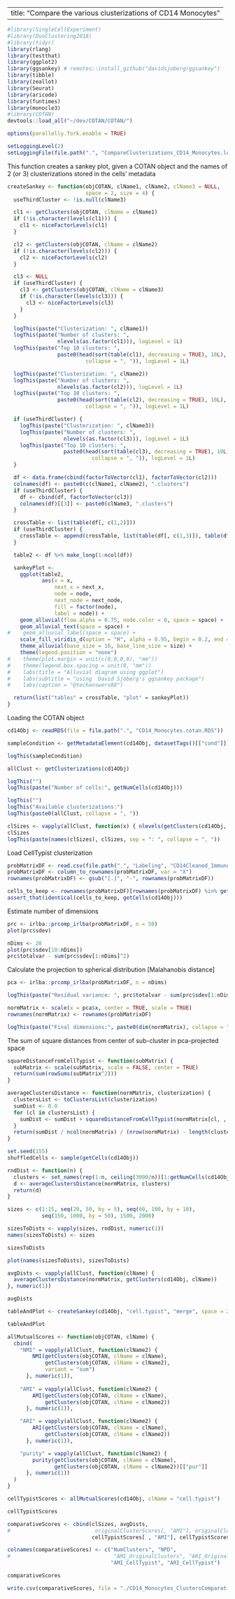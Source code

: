 
---
  title: "Compare the various clusterizations of CD14 Monocytes"
---

```r
#library(SingleCellExperiment)
#library(DuoClustering2018)
#library(tidyr)
library(rlang)
library(testthat)
library(ggplot2)
library(ggsankey) # remotes::install_github("davidsjoberg/ggsankey")
library(tibble)
library(zeallot)
library(Seurat)
library(aricode)
library(funtimes)
library(monocle3)
#library(COTAN)
devtools::load_all("~/dev/COTAN/COTAN/")

options(parallelly.fork.enable = TRUE)

setLoggingLevel(2)
setLoggingFile(file.path(".", "CompareClusterizations_CD14_Monocytes.log"))
```
This function creates a sankey plot, given a COTAN object and the names
of 2 (or 3) clusterizations stored in the cells' metadata

```r
createSankey <- function(objCOTAN, clName1, clName2, clName3 = NULL,
                         space = 2, size = 4) {
  useThirdCluster <- !is.null(clName3)

  cl1 <- getClusters(objCOTAN, clName = clName1)
  if (!is.character(levels(cl1))) {
    cl1 <- niceFactorLevels(cl1)
  }

  cl2 <- getClusters(objCOTAN, clName = clName2)
  if (!is.character(levels(cl2))) {
    cl2 <- niceFactorLevels(cl2)
  }

  cl3 <- NULL
  if (useThirdCluster) {
    cl3 <- getClusters(objCOTAN, clName = clName3)
    if (!is.character(levels(cl3))) {
      cl3 <- niceFactorLevels(cl3)
    }
  }

  logThis(paste("Clusterization: ", clName1))
  logThis(paste("Number of clusters: ",
                nlevels(as.factor(cl1))), logLevel = 1L)
  logThis(paste("Top 10 clusters: ",
                paste0(head(sort(table(cl1), decreasing = TRUE), 10L),
                         collapse = ", ")), logLevel = 1L)

  logThis(paste("Clusterization: ", clName2))
  logThis(paste("Number of clusters: ",
                nlevels(as.factor(cl2))), logLevel = 1L)
  logThis(paste("Top 10 clusters: ",
                paste0(head(sort(table(cl2), decreasing = TRUE), 10L),
                         collapse = ", ")), logLevel = 1L)

  if (useThirdCluster) {
    logThis(paste("Clusterization: ", clName3))
    logThis(paste("Number of clusters: ",
                  nlevels(as.factor(cl3))), logLevel = 1L)
    logThis(paste("Top 10 clusters: ",
                  paste0(head(sort(table(cl3), decreasing = TRUE), 10L),
                           collapse = ", ")), logLevel = 1L)
  }

  df <- data.frame(cbind(factorToVector(cl1), factorToVector(cl2)))
  colnames(df) <- paste0(c(clName1, clName2), ".clusters")
  if (useThirdCluster) {
    df <- cbind(df, factorToVector(cl3))
    colnames(df)[[3]] <- paste0(clName3, ".clusters")
  }

  crossTable <- list(table(df[, c(1,2)]))
  if (useThirdCluster) {
    crossTable <- append(crossTable, list(table(df[, c(1,3)]), table(df[, c(2,3)])))
  }

  table2 <- df %>% make_long(1:ncol(df))

  sankeyPlot <-
    ggplot(table2,
           aes(x = x,
               next_x = next_x,
               node = node,
               next_node = next_node,
               fill = factor(node),
               label = node)) +
    geom_alluvial(flow.alpha = 0.75, node.color = 0, space = space) +
    geom_alluvial_text(space = space) +
#    geom_alluvial_label(space = space) +
    scale_fill_viridis_d(option = "H", alpha = 0.95, begin = 0.2, end = 0.8) +
    theme_alluvial(base_size = 16, base_line_size = size) +
    theme(legend.position = "none")
#    theme(plot.margin = unit(c(0,0,0,0), "mm"))
#    theme(legend.box.spacing = unit(0, "mm"))
#    labs(title = "Alluvial diagram using ggplot")
#    labs(subtitle = "using  David Sjoberg's ggsankey package")
#    labs(caption = "@techanswers88")

  return(list("tables" = crossTable, "plot" = sankeyPlot))
}
```


Loading the COTAN object

```r
cd14Obj <- readRDS(file = file.path(".", "CD14_Monocytes.cotan.RDS"))

sampleCondition <- getMetadataElement(cd14Obj, datasetTags()[["cond"]])

logThis(sampleCondition)

allClust <- getClusterizations(cd14Obj)

logThis("")
logThis(paste("Number of cells:", getNumCells(cd14Obj)))

logThis("")
logThis("Available clusterizations:")
logThis(paste0(allClust, collapse = ", "))

clSizes <- vapply(allClust, function(x) { nlevels(getClusters(cd14Obj, x))}, integer(1L))
clSizes
logThis(paste(names(clSizes), clSizes, sep = ": ", collapse = ", "))
```

Load CellTypist clusterization

```r
probMatrixDF <- read.csv(file.path(".", "Labeling", "CD14Cleaned_Immune_All_Low_probability_matrix.csv"), header = TRUE)
probMatrixDF <- column_to_rownames(probMatrixDF, var = "X")
rownames(probMatrixDF) <- gsub("[.]", "-", rownames(probMatrixDF))

cells_to_keep <- rownames(probMatrixDF)[rownames(probMatrixDF) %in% getCells(cd14Obj)]
assert_that(identical(cells_to_keep, getCells(cd14Obj)))
```

Estimate number of dimensions

```r
prc <- irlba::prcomp_irlba(probMatrixDF, n = 50)
plot(prc$sdev)

nDims <- 20
plot(prc$sdev[10:nDims])
prc$totalvar - sum(prc$sdev[1:nDims]^2)
```

Calculate the projection to spherical distribution [Malahanobis distance]

```r
pca <- irlba::prcomp_irlba(probMatrixDF, n = nDims)

logThis(paste("Residual variance: ", prc$totalvar - sum(prc$sdev[1:nDims]^2)))

normMatrix <- scale(x = pca$x, center = TRUE, scale = TRUE)
rownames(normMatrix) <- rownames(probMatrixDF)

logThis(paste("Final dimensions:", paste0(dim(normMatrix), collapse = ", ")))
```

The sum of square distances from center of sub-cluster in pca-projected space

```r
squareDistanceFromCellTypist <- function(subMatrix) {
  subMatrix <- scale(subMatrix, scale = FALSE, center = TRUE)
  return(sum(rowSums(subMatrix^2)))
}
```


```r
averageClustersDistance <- function(normMatrix, clusterization) {
  clustersList <- toClustersList(clusterization)
  sumDist <- 0.0
  for (cl in clustersList) {
    sumDist <- sumDist + squareDistanceFromCellTypist(normMatrix[cl, , drop = FALSE])
  }
  return(sumDist / ncol(normMatrix) / (nrow(normMatrix) - length(clustersList)))
}
```


```r
set.seed(155)
shuffledCells <- sample(getCells(cd14Obj))

rndDist <- function(n) {
  clusters <- set_names(rep(1:n, ceiling(3000/n))[1:getNumCells(cd14Obj)], shuffledCells)
  d <- averageClustersDistance(normMatrix, clusters)
  return(d)
}

sizes <- c(1:15, seq(20, 50, by = 5), seq(60, 100, by = 10),
           seq(150, 1000, by = 50), 1500, 2000)

sizesToDists <- vapply(sizes, rndDist, numeric(1))
names(sizesToDists) <- sizes

sizesToDists

plot(names(sizesToDists), sizesToDists)
```



```r
avgDists <- vapply(allClust, function(clName) {
  averageClustersDistance(normMatrix, getClusters(cd14Obj, clName))
}, numeric(1))

avgDists
```



```r
tableAndPlot <- createSankey(cd14Obj, "cell.typist", "merge", space = 2, size = 2)

tableAndPlot
```

```r
allMutualScores <- function(objCOTAN, clName) {
  cbind(
    "NMI" = vapply(allClust, function(clName2) {
        NMI(getClusters(objCOTAN, clName = clName),
            getClusters(objCOTAN, clName = clName2),
            variant = "sum")
      }, numeric(1)),
  
    "AMI" = vapply(allClust, function(clName2) {
        AMI(getClusters(objCOTAN, clName = clName),
            getClusters(objCOTAN, clName = clName2))
      }, numeric(1)),

    "ARI" = vapply(allClust, function(clName2) {
        ARI(getClusters(objCOTAN, clName = clName),
            getClusters(objCOTAN, clName = clName2))
      }, numeric(1)),

    "purity" = vapply(allClust, function(clName2) {
        purity(getClusters(objCOTAN, clName = clName),
               getClusters(objCOTAN, clName = clName2))[["pur"]]
      }, numeric(1))
  )
}
```


```r
cellTypistScores <- allMutualScores(cd14Obj, clName = "cell.typist")

cellTypistScores
```


```r

comparativeScores <- cbind(clSizes, avgDists,
#                           originalClusterScores[, "AMI"], originalClusterScores[ , "ARI"],
                           cellTypistScores[ , "AMI"], cellTypistScores[ , "ARI"])

colnames(comparativeScores) <- c("NumClusters", "NPD",
#                                 "AMI_OriginalClusters", "ARI_OriginalClusters",
                                 "AMI_CellTypist", "ARI_CellTypist")

comparativeScores

write.csv(comparativeScores, file = "./CD14_Monocytes_ClustersComparativeScores.csv")
```
